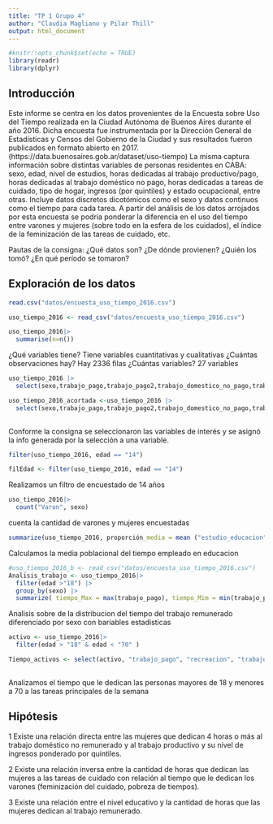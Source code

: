```yaml
---
title: "TP 1 Grupo 4"
author: "Claudia Magliano y Pilar Thill"
output: html_document
---
```


```r
#knitr::opts_chunk$set(echo = TRUE)
library(readr)
library(dplyr)
```

## Introducción

Este informe se centra en los datos provenientes de la Encuesta sobre Uso del Tiempo realizada en la Ciudad Autónoma de Buenos Aires durante el año 2016. Dicha encuesta fue instrumentada por la Dirección General de Estadísticas y Censos del Gobierno de la Ciudad y sus resultados fueron publicados en formato abierto en 2017. (https://data.buenosaires.gob.ar/dataset/uso-tiempo)
La misma captura información sobre distintas variables de personas residentes en CABA: sexo, edad, nivel de estudios, horas dedicadas al trabajo productivo/pago, horas dedicadas al trabajo doméstico no pago, horas dedicadas a tareas de cuidado, tipo de hogar, ingresos (por quintiles) y estado ocupacional, entre otras. Incluye datos discretos dicotómicos como el sexo y datos continuos como el tiempo para cada tarea.
A partir del análisis de los datos arrojados por esta encuesta se podría ponderar la diferencia en el uso del tiempo entre varones y mujeres (sobre todo en la esfera de los cuidados), el índice de la feminización de las tareas de cuidado, etc.

Pautas de la consigna:
¿Qué datos son?
¿De dónde provienen? ¿Quién los tomó?
¿En qué período se tomaron?

## Exploración de los datos
```r
read.csv("datos/encuesta_uso_tiempo_2016.csv")
```

```r
uso_tiempo_2016 <- read_csv("datos/encuesta_uso_tiempo_2016.csv")
```

```r
uso_tiempo_2016|>
  summarise(n=n())
```
¿Qué variables tiene? Tiene variables cuantitativas y cualitativas
¿Cuántas observaciones hay? Hay 2336 filas
¿Cuántas variables? 27 variables

```r
uso_tiempo_2016 |> 
  select(sexo,trabajo_pago,trabajo_pago2,trabajo_domestico_no_pago,trabajo_domestico_no_pago2,tareas_cuidados, tareas_cuidados2, quintil_ingreso,rango_etario)
```
```r
uso_tiempo_2016_acortada <-uso_tiempo_2016 |> 
  select(sexo,trabajo_pago,trabajo_pago2,trabajo_domestico_no_pago,trabajo_domestico_no_pago2,tareas_cuidados,tareas_cuidados2,quintil_ingreso,rango_etario)
  
```
Conforme la consigna se seleccionaron las variables de interés y se asignó la info generada por la selección a una variable.

```r

filter(uso_tiempo_2016, edad == "14")

filEdad <- filter(uso_tiempo_2016, edad == "14")

```
Realizamos un filtro de encuestado de 14 años  

```r
uso_tiempo_2016|>
  count("Varon", sexo)


```

cuenta la cantidad de varones y mujeres encuestadas

```r
summarize(uso_tiempo_2016, proporción_media = mean ("estudio_educacion", na.rm = TRUE))
```

Calculamos la media poblacional del tiempo empleado en educacion

```r
#uso_tiempo_2016_b <- read_csv("datos/encuesta_uso_tiempo_2016.csv")
Analisis_trabajo <- uso_tiempo_2016|>
  filter(edad >"18") |> 
  group_by(sexo) |>
  summarize( tiempo_Max = max(trabajo_pago), tiempo_Mim = min(trabajo_pago), desvio = sd(trabajo_pago), na.rm = TRUE)

```
Analisis sobre de la distribucion del  tiempo del trabajo remunerado diferenciado por sexo con bariables estadisticas

```r
activo <- uso_tiempo_2016|>
  filter(edad > "18" & edad < "70" ) 

Tiempo_activos <- select(activo, "trabajo_pago", "recreacion", "trabajo_domestico_no_pago", "estudio_educacion")
 
```



Analizamos el tiempo que le dedican las personas mayores de 18 y menores a 70 a las tareas principales de la semana


## Hipótesis
1 Existe una relación directa entre las mujeres que dedican 4 horas o más al trabajo doméstico no remunerado y al trabajo productivo y su nivel de ingresos ponderado por quintiles.
 
2 Existe una relación inversa entre la cantidad de horas que dedican las mujeres a las tareas de cuidado con relación al tiempo que le dedican los varones (feminización del cuidado, pobreza de tiempos).

3 Existe una relación entre el nivel educativo y la cantidad de horas que las mujeres dedican al trabajo remunerado.
